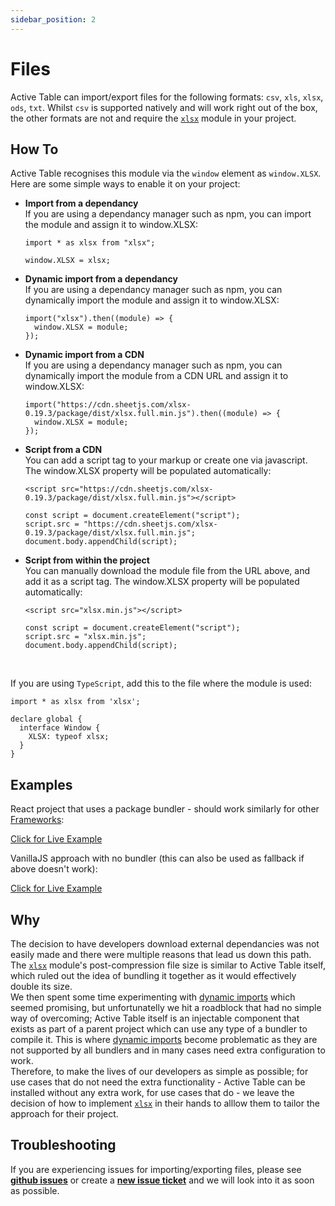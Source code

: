```yaml
---
sidebar_position: 2
---
```


# Files

Active Table can import/export files for the following formats: `csv`, `xls`, `xlsx`, `ods`, `txt`. Whilst `csv` is supported
natively and will work right out of the box, the other formats are not and require the [`xlsx`](https://www.npmjs.com/package/xlsx) module in your project.

## How To

Active Table recognises this module via the `window` element as `window.XLSX`. Here are some simple ways to enable it on your project:

- <b>Import from a dependancy</b> <br />
  If you are using a dependancy manager such as npm, you can import the module and assign it to window.XLSX:

  ```
  import * as xlsx from "xlsx";

  window.XLSX = xlsx;
  ```

- <b>Dynamic import from a dependancy</b> <br />
  If you are using a dependancy manager such as npm, you can dynamically import the module and assign it to window.XLSX:

  ```
  import("xlsx").then((module) => {
    window.XLSX = module;
  });
  ```

- <b>Dynamic import from a CDN</b> <br />
  If you are using a dependancy manager such as npm, you can dynamically import the module from a CDN URL and assign it to
  window.XLSX: <br />

  ```
  import("https://cdn.sheetjs.com/xlsx-0.19.3/package/dist/xlsx.full.min.js").then((module) => {
    window.XLSX = module;
  });
  ```

- <b>Script from a CDN</b> <br />
  You can add a script tag to your markup or create one via javascript. The window.XLSX property will be populated
  automatically:

  ```
  <script src="https://cdn.sheetjs.com/xlsx-0.19.3/package/dist/xlsx.full.min.js"></script>

  const script = document.createElement("script");
  script.src = "https://cdn.sheetjs.com/xlsx-0.19.3/package/dist/xlsx.full.min.js";
  document.body.appendChild(script);
  ```

- <b>Script from within the project</b> <br />
  You can manually download the module file from the URL above, and add it as a script tag. The window.XLSX property will
  be populated automatically:

  ```
  <script src="xlsx.min.js"></script>

  const script = document.createElement("script");
  script.src = "xlsx.min.js";
  document.body.appendChild(script);
  ```

<br />

If you are using `TypeScript`, add this to the file where the module is used:

```
import * as xlsx from 'xlsx';

declare global {
  interface Window {
    XLSX: typeof xlsx;
  }
}
```

## Examples

React project that uses a package bundler - should work similarly for other [Frameworks](./frameworks):

[Click for Live Example](https://codesandbox.io/s/active-table-react-xlsx-h3j7rq?file=/src/App.tsx)

VanillaJS approach with no bundler (this can also be used as fallback if above doesn't work):

[Click for Live Example](https://codesandbox.io/s/active-table-vanillajs-xlsx-9h3tcj?file=/index.html)

## Why

The decision to have developers download external dependancies was not easily made and there were multiple reasons that
lead us down this path. <br />
The [`xlsx`](https://www.npmjs.com/package/xlsx) module's post-compression file size is similar to Active Table itself, which
ruled out the idea of bundling it together as it would effectively double its size. <br />
We then spent some time experimenting with [dynamic imports](https://developer.mozilla.org/en-US/docs/Web/JavaScript/Reference/Operators/import) which
seemed promising, but unfortunatelly we hit a roadblock that had no simple way of overcoming; Active Table itself is an injectable component that
exists as part of a parent project which can use any type of a bundler to compile it. This is where
[dynamic imports](https://developer.mozilla.org/en-US/docs/Web/JavaScript/Reference/Operators/import) become
problematic as they are not supported by all bundlers and in many cases need extra configuration to work. <br />
Therefore, to make the lives of our developers as simple as possible; for use cases that do not need the extra functionality - Active Table can
be installed without any extra work, for use cases that do - we leave the decision of how to implement [`xlsx`](https://www.npmjs.com/package/xlsx)
in their hands to alllow them to tailor the approach for their project.

## Troubleshooting

If you are experiencing issues for importing/exporting files, please see [**github issues**](https://github.com/OvidijusParsiunas/active-table/issues) or create
a [**new issue ticket**](https://github.com/OvidijusParsiunas/active-table/issues/new/choose) and we will look into
it as soon as possible.

